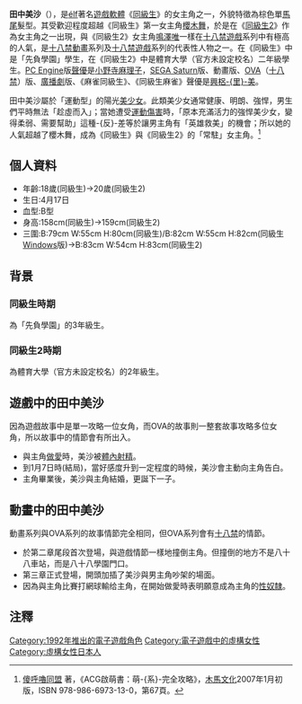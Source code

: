 {{in-universe|time=2014-08-22T03:49:51+00:00}}
{{Infobox animanga character
| name         = 田中美沙
| series       = 《[[同級生|同級生]]》系列角色
| image        = Tanaka Misa in ELF ALL STARS Datsui Jan 2.jpg
| imagesize    = 180px
| caption      = 田中美沙穿著「先負學園」夏季[[制服|制服]]。
| first        = 《同級生》（1992）
| last         = 
| creator      = 人物設計：[[竹井正樹|竹井正樹]]
| voiced by    = ①[[PC_Engine|PC Engine]]版：[[小野寺麻理子|小野寺麻理子]]<br>②[[SEGA_Saturn|SEGA Saturn]]版、[[OVA|OVA]]版、[[廣播劇|廣播劇]]版、<br>《麻雀同級生》、《同級生麻雀》：[[興梠里美|興梠-{里}-美]]
| oaux1 name   = 
| oaux1        = 
| nickname     = 
| alias        = 
| age          = 《同級生》：18歲<br>《同級生2》：20歲
| gender       = 女
| species      = 人類
| height       = 《同級生》：158[[公分|公分]]<br>《同級生2》：159公分
| weight       = 
| born         = 《同級生》原始設定：4月17日<br>《elf All Stars 脫衣雀2》：1月30日<ref>[http://www.elf-game.co.jp/net_shop/soft/special/datui2/datui2_2.html 《elf All Stars 脫衣雀2》對戰角色簡介] {{webarchive|url=https://web.archive.org/web/20100704165910/http://www.elf-game.co.jp/net_shop/soft/special/datui2/datui2_2.html |date=2010-07-04 }}</ref>
| death        = 
| nationality  = {{JPN}}
| class        = 
| occupation   = 《同級生》：[[高中|高中]][[學生|學生]]<br>《同級生2》：體育大學二年級學生
| title        = 
| relatives    = 
| divider      = yes
| paux1 name   = 星座
| paux1        = 《同級生》原始設定：[[白羊座|白羊座]]<br>《elf All Stars 脫衣雀2》：[[寶瓶座|寶瓶座]]
| paux2 name   = 血型
| paux2        = [[B型|B型]]
| paux3 name   = 三圍
| paux3        = 《同級生》原始設定：B79/W55/H80<br>《同級生》Windows版、《elf All Stars 脫衣雀2》：B82/W55/H82<br>《同級生2》：B83/W54/H83
| paux4 name   = 
| paux4        = 
| aux1 name    = [[萌屬性|萌屬性]]
| aux1         = [[傲嬌|傲嬌]]、運動型少女、[[馬尾|馬尾]]
| aux2 name    = 興趣
| aux2         = 
| aux3 name    = 喜歡的食物
| aux3         = 
| aux4 name    = 所屬[[學生社團|學生社團]]
| aux4         = [[田徑|田徑]]社
| aux5 name    = -{出}-路
| aux5         = 
}}
{{japanese|japanese=田中　美沙|kana=たなか みさ|romaji=Tanaka Misa}}
'''田中美沙'''（{{lang|ja|田中 美沙}}），是[[élf|élf]]著名[[遊戲軟體|遊戲軟體]]《[[同级生_(游戏)|同級生]]》的女主角之一，外貌特徵為棕色單[[馬尾|馬尾]]髮型。其受歡迎程度超越《同級生》第一女主角[[櫻木舞|櫻木舞]]，於是在《[[同級生2|同級生2]]》作為女主角之一出現，與《同級生2》女主角[[鳴澤唯|鳴澤唯]]一樣在[[十八禁遊戲|十八禁遊戲]]系列中有極高的人氣，是[[十八禁動畫|十八禁動畫]]系列及[[十八禁遊戲|十八禁遊戲]]系列的代表性人物之一。在《同級生》中是「先負學園」學生，在《同級生2》中是體育大學（官方未設定校名）二年級學生。[[PC_Engine|PC Engine]]版[[聲優|聲優]]是[[小野寺麻理子|小野寺麻理子]]，[[SEGA_Saturn|SEGA Saturn]]版、動畫版、[[OVA|OVA]]（[[十八禁|十八禁]]）版、[[廣播劇|廣播劇]]版、《麻雀同級生》、《同級生麻雀》聲優是[[興梠里美|興梠-{里}-美]]。

田中美沙屬於「運動型」的陽光[[美少女|美少女]]。此類美少女通常健康、明朗、強悍，男生們平時無法「趁虛而入」；當她遭受[[運動傷害|運動傷害]]時，「原本充滿活力的強悍美少女，變得柔弱、需要幫助」這種-{反}-差等於讓男主角有「英雄救美」的機會；所以她的人氣超越了櫻木舞，成為《同級生》與《同級生2》的「常駐」女主角。<ref>[[傻呼嚕同盟|傻呼嚕同盟]] 著，《ACG啟萌書：萌-{系}-完全攻略》，[[木馬文化|木馬文化]]2007年1月初版，ISBN 978-986-6973-13-0，第67頁。</ref>

== 個人資料 ==
*年齡:18歲(同級生)→20歲(同級生2)
*生日:4月17日
*血型:B型
*身高:158cm(同級生)→159cm(同級生2)
*三圍:B:79cm W:55cm H:80cm(同級生)/B:82cm W:55cm H:82cm(同級生[[Windows|Windows]]版)→B:83cm W:54cm H:83cm(同級生2)

== 背景 ==
=== 同級生時期 ===
為「先負學園」的3年級生。
=== 同級生2時期 ===
為體育大學（官方未設定校名）的2年級生。

== 遊戲中的田中美沙 ==
因為遊戲故事中是單一攻略一位女角，而OVA的故事則一整套故事攻略多位女角，所以故事中的情節會有所出入。
*與主角[[做愛|做愛]]時，美沙被[[體內射精|體內射精]]。
*到1月7日時(結局)，當好感度升到一定程度的時候，美沙會主動向主角告白。
*主角畢業後，美沙與主角結婚，更誕下一子。

== 動畫中的田中美沙 ==
動畫系列與OVA系列的故事情節完全相同，但OVA系列會有[[十八禁|十八禁]]的情節。
*於第二章尾段首次登場，與遊戲情節一樣地撞倒主角。但撞倒的地方不是八十八車站，而是八十八學園門口。
*第三章正式登場，開頭加插了美沙與男主角吵架的場面。
*因為與主角比賽打網球輸给主角，在開始做愛時表明願意成為主角的[[性奴隸|性奴隸]]。

==注釋==
{{reflist}}

{{DEFAULTSORT:Tanaka Misa}}
[[Category:1992年推出的電子遊戲角色|Category:1992年推出的電子遊戲角色]]
[[Category:電子遊戲中的虛構女性|Category:電子遊戲中的虛構女性]]
[[Category:虛構女性日本人|Category:虛構女性日本人]]